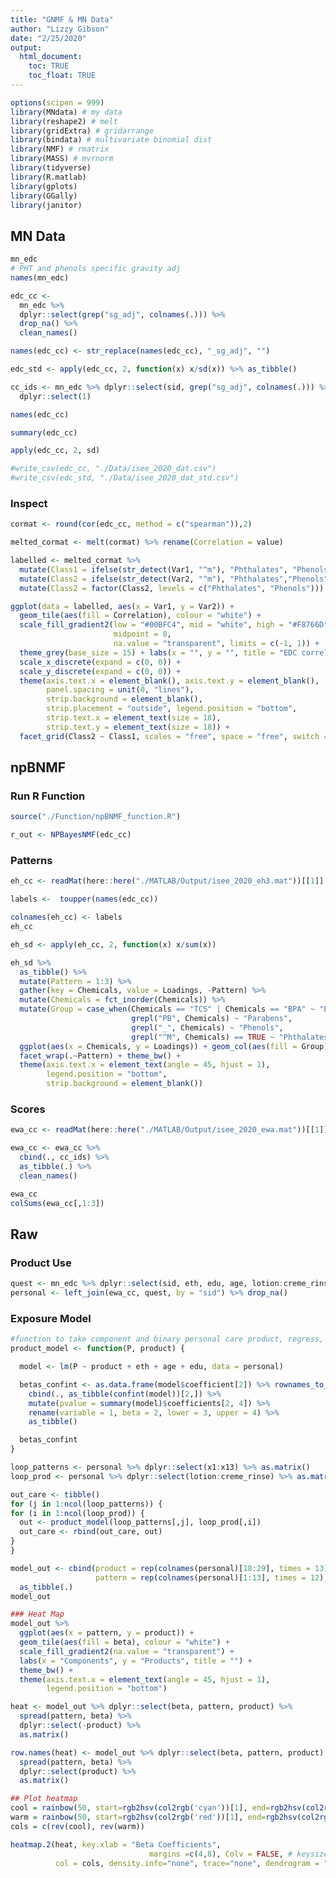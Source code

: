```yaml
---
title: "GNMF & MN Data"
author: "Lizzy Gibson"
date: "2/25/2020"
output: 
  html_document:
    toc: TRUE
    toc_float: TRUE
---
```


```r
options(scipen = 999)
library(MNdata) # my data
library(reshape2) # melt
library(gridExtra) # gridarrange
library(bindata) # multivariate binomial dist
library(NMF) # rmatrix
library(MASS) # mvrnorm
library(tidyverse)
library(R.matlab)
library(gplots)
library(GGally)
library(janitor)
```

## MN Data

```r
mn_edc
# PHT and phenols specific gravity adj
names(mn_edc)

edc_cc <- 
  mn_edc %>% 
  dplyr::select(grep("sg_adj", colnames(.))) %>% 
  drop_na() %>% 
  clean_names()

names(edc_cc) <- str_replace(names(edc_cc), "_sg_adj", "")

edc_std <- apply(edc_cc, 2, function(x) x/sd(x)) %>% as_tibble()

cc_ids <- mn_edc %>% dplyr::select(sid, grep("sg_adj", colnames(.))) %>% drop_na() %>% 
  dplyr::select(1)

names(edc_cc)
```

```r
summary(edc_cc)

apply(edc_cc, 2, sd)
```

```r
#write_csv(edc_cc, "./Data/isee_2020_dat.csv")
#write_csv(edc_std, "./Data/isee_2020_dat_std.csv")
```

### Inspect

```r
cormat <- round(cor(edc_cc, method = c("spearman")),2)

melted_cormat <- melt(cormat) %>% rename(Correlation = value)

labelled <- melted_cormat %>% 
  mutate(Class1 = ifelse(str_detect(Var1, "^m"), "Phthalates", "Phenols")) %>%
  mutate(Class2 = ifelse(str_detect(Var2, "^m"), "Phthalates","Phenols")) %>%
  mutate(Class2 = factor(Class2, levels = c("Phthalates", "Phenols")))

ggplot(data = labelled, aes(x = Var1, y = Var2)) +
  geom_tile(aes(fill = Correlation), colour = "white") +
  scale_fill_gradient2(low = "#00BFC4", mid = "white", high = "#F8766D",
                       midpoint = 0,
                       na.value = "transparent", limits = c(-1, 1)) +
  theme_grey(base_size = 15) + labs(x = "", y = "", title = "EDC correlations in Mothers & Newborns") +
  scale_x_discrete(expand = c(0, 0)) +
  scale_y_discrete(expand = c(0, 0)) +
  theme(axis.text.x = element_blank(), axis.text.y = element_blank(),
        panel.spacing = unit(0, "lines"),
        strip.background = element_blank(),
        strip.placement = "outside", legend.position = "bottom",
        strip.text.x = element_text(size = 18),
        strip.text.y = element_text(size = 18)) +
  facet_grid(Class2 ~ Class1, scales = "free", space = "free", switch = "both")
```

## npBNMF

### Run R Function

```r
source("./Function/npBNMF_function.R")

r_out <- NPBayesNMF(edc_cc)
```

### Patterns

```r
eh_cc <- readMat(here::here("./MATLAB/Output/isee_2020_eh3.mat"))[[1]]

labels <-  toupper(names(edc_cc))

colnames(eh_cc) <- labels
eh_cc

eh_sd <- apply(eh_cc, 2, function(x) x/sum(x))
```

```r
eh_sd %>% 
  as_tibble() %>% 
  mutate(Pattern = 1:3) %>% 
  gather(key = Chemicals, value = Loadings, -Pattern) %>%
  mutate(Chemicals = fct_inorder(Chemicals)) %>% 
  mutate(Group = case_when(Chemicals == "TCS" | Chemicals == "BPA" ~ "Phenols", 
                           grepl("PB", Chemicals) ~ "Parabens",
                           grepl("_", Chemicals) ~ "Phenols",
                           grepl("^M", Chemicals) == TRUE ~ "Phthalates")) %>% 
  ggplot(aes(x = Chemicals, y = Loadings)) + geom_col(aes(fill = Group)) +
  facet_wrap(.~Pattern) + theme_bw() +
  theme(axis.text.x = element_text(angle = 45, hjust = 1),
        legend.position = "bottom",
        strip.background = element_blank())
```

### Scores

```r
ewa_cc <- readMat(here::here("./MATLAB/Output/isee_2020_ewa.mat"))[[1]]

ewa_cc <- ewa_cc %>%
  cbind(., cc_ids) %>% 
  as_tibble(.) %>% 
  clean_names()

ewa_cc
colSums(ewa_cc[,1:3])
```

## Raw

### Product Use

```r
quest <- mn_edc %>% dplyr::select(sid, eth, edu, age, lotion:creme_rinse)
personal <- left_join(ewa_cc, quest, by = "sid") %>% drop_na()
```

### Exposure Model

```r
#function to take component and binary personal care product, regress, and output as tibble
product_model <- function(P, product) {

  model <- lm(P ~ product + eth + age + edu, data = personal)

  betas_confint <- as.data.frame(model$coefficient[2]) %>% rownames_to_column() %>% 
    cbind(., as_tibble(confint(model))[2,]) %>%
    mutate(pvalue = summary(model)$coefficients[2, 4]) %>% 
    rename(variable = 1, beta = 2, lower = 3, upper = 4) %>% 
    as_tibble()

  betas_confint
}

loop_patterns <- personal %>% dplyr::select(x1:x13) %>% as.matrix()
loop_prod <- personal %>% dplyr::select(lotion:creme_rinse) %>% as.matrix()

out_care <- tibble()
for (j in 1:ncol(loop_patterns)) {
for (i in 1:ncol(loop_prod)) {
  out <- product_model(loop_patterns[,j], loop_prod[,i])
  out_care <- rbind(out_care, out)
}
}

model_out <- cbind(product = rep(colnames(personal)[18:29], times = 13), 
                   pattern = rep(colnames(personal)[1:13], times = 12), out_care) %>% 
  as_tibble(.)
model_out
```

```r
### Heat Map
model_out %>% 
  ggplot(aes(x = pattern, y = product)) + 
  geom_tile(aes(fill = beta), colour = "white") + 
  scale_fill_gradient2(na.value = "transparent") +
  labs(x = "Components", y = "Products", title = "") + 
  theme_bw() +
  theme(axis.text.x = element_text(angle = 45, hjust = 1),
        legend.position = "bottom")
```

```r
heat <- model_out %>% dplyr::select(beta, pattern, product) %>% 
  spread(pattern, beta) %>%
  dplyr::select(-product) %>% 
  as.matrix()

row.names(heat) <- model_out %>% dplyr::select(beta, pattern, product) %>% 
  spread(pattern, beta) %>%
  dplyr::select(product) %>% 
  as.matrix()

## Plot heatmap 
cool = rainbow(50, start=rgb2hsv(col2rgb('cyan'))[1], end=rgb2hsv(col2rgb('blue'))[1])
warm = rainbow(50, start=rgb2hsv(col2rgb('red'))[1], end=rgb2hsv(col2rgb('yellow'))[1])
cols = c(rev(cool), rev(warm))

heatmap.2(heat, key.xlab = "Beta Coefficients", 
                               margins =c(4,8), Colv = FALSE, # keysize = 1.25,
          col = cols, density.info="none", trace="none", dendrogram = "none", key.title = "")
```

